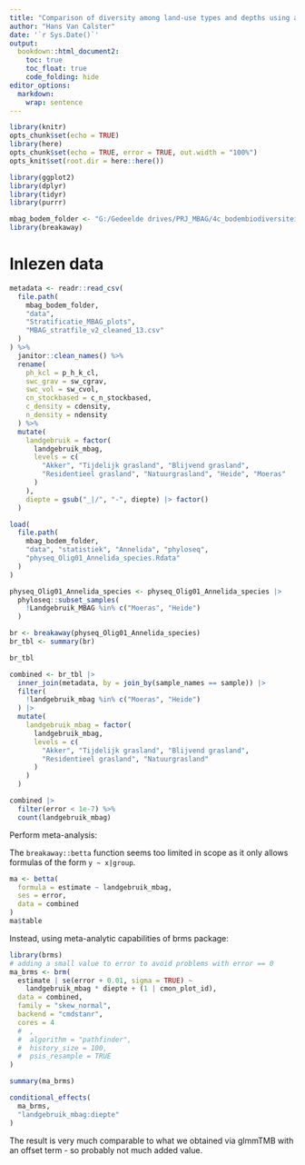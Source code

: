 ```yaml
---
title: "Comparison of diversity among land-use types and depths using approach from R package `breakaway`"
author: "Hans Van Calster"
date: '`r Sys.Date()`'
output:
  bookdown::html_document2:
    toc: true
    toc_float: true
    code_folding: hide
editor_options:
  markdown:
    wrap: sentence
---
```



```r
library(knitr)
opts_chunk$set(echo = TRUE)
library(here)
opts_chunk$set(echo = TRUE, error = TRUE, out.width = "100%")
opts_knit$set(root.dir = here::here())

library(ggplot2)
library(dplyr)
library(tidyr)
library(purrr)

mbag_bodem_folder <- "G:/Gedeelde drives/PRJ_MBAG/4c_bodembiodiversiteit" # nolint
library(breakaway)
```

# Inlezen data

```r
metadata <- readr::read_csv(
  file.path(
    mbag_bodem_folder,
    "data",
    "Stratificatie_MBAG_plots",
    "MBAG_stratfile_v2_cleaned_13.csv"
  )
) %>%
  janitor::clean_names() %>%
  rename(
    ph_kcl = p_h_k_cl,
    swc_grav = sw_cgrav,
    swc_vol = sw_cvol,
    cn_stockbased = c_n_stockbased,
    c_density = cdensity,
    n_density = ndensity
  ) %>%
  mutate(
    landgebruik = factor(
      landgebruik_mbag,
      levels = c(
        "Akker", "Tijdelijk grasland", "Blijvend grasland",
        "Residentieel grasland", "Natuurgrasland", "Heide", "Moeras"
      )
    ),
    diepte = gsub("_|/", "-", diepte) |> factor()
  )

load(
  file.path(
    mbag_bodem_folder,
    "data", "statistiek", "Annelida", "phyloseq",
    "physeq_Olig01_Annelida_species.Rdata"
  )
)

physeq_Olig01_Annelida_species <- physeq_Olig01_Annelida_species |>
  phyloseq::subset_samples(
    !Landgebruik_MBAG %in% c("Moeras", "Heide")
  )
```


```r
br <- breakaway(physeq_Olig01_Annelida_species)
br_tbl <- summary(br)
```

```r
br_tbl
```


```r
combined <- br_tbl |>
  inner_join(metadata, by = join_by(sample_names == sample)) |>
  filter(
    !landgebruik_mbag %in% c("Moeras", "Heide")
  ) |>
  mutate(
    landgebruik_mbag = factor(
      landgebruik_mbag,
      levels = c(
        "Akker", "Tijdelijk grasland", "Blijvend grasland",
        "Residentieel grasland", "Natuurgrasland"
      )
    )
  )
```


```r
combined |>
  filter(error < 1e-7) %>%
  count(landgebruik_mbag)
```


Perform meta-analysis:


The `breakaway::betta` function seems too limited in scope as it only allows formulas of the form `y ~ x|group`.


```r
ma <- betta(
  formula = estimate ~ landgebruik_mbag,
  ses = error,
  data = combined
)
ma$table
```


Instead, using meta-analytic capabilities of brms package:

```r
library(brms)
# adding a small value to error to avoid problems with error == 0
ma_brms <- brm(
  estimate | se(error + 0.01, sigma = TRUE) ~
    landgebruik_mbag * diepte + (1 | cmon_plot_id),
  data = combined,
  family = "skew_normal",
  backend = "cmdstanr",
  cores = 4
  #  ,
  #  algorithm = "pathfinder",
  #  history_size = 100,
  #  psis_resample = TRUE
)
```

```r
summary(ma_brms)
```

```r
conditional_effects(
  ma_brms,
  "landgebruik_mbag:diepte"
)
```

The result is very much comparable to what we obtained via glmmTMB with an offset term - so probably not much added value.
